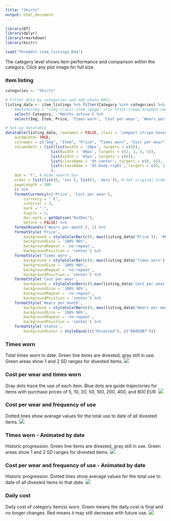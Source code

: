 ```yaml
---
title: "Shirts"
output: html_document
---
```


```r
library(DT)
library(dplyr)
library(rmarkdown)
library(knitr)

load("Threddit-item_listings.Rda")
```

The category level shows item performance and comparison within the category. Click any plot image for full size.

### Item listing

```r

categories <- "Shirts"

# Filter data by categories and add photo URIs 
listing_data <- item_listings %>% filter(Category %in% categories) %>%
    #mutate(Img = "<img class='item_image' src='https://www.dropbox.com/s/t01v1zpeyahx0ev/Belts-001.png?raw=1'></img>") %>%
    select(-Category, -'Months active') %>%
    select(Img, Item, Price, 'Times worn', 'Cost per wear', 'Wears per month', 'Status')

# Set up datatable
datatable(listing_data, rownames = FALSE, class = 'compact stripe hover row-border order-column', escape = FALSE, options = list(
    autoWidth= TRUE,
    colnames = c("Img", "Item", "Price", "Times worn", "Cost per wear", "Wers per month", "Status"),
    columnDefs = list(list(width = '28px', targets = c(0)),
                    list(width = '80px', targets = c(2, 3, 4, 5)),
                    list(width = '45px', targets = c(6)),
                    list(className = 'dt-center', targets = c(0, 6)),
                    list(className = 'dt-body-right', targets = c(0, 2, 3, 4, 5, 6))
                    ),
    dom = 't', # Hide search box
    order = list(list(6, 'asc'), list(3, 'desc')), # Set original ordering
    pageLength = 200
    )) %>%
    formatCurrency(c('Price', 'Cost per wear'),
        currency = " €",
        interval = 3,
        mark = ",",
        digits = 2,
        dec.mark = getOption("OutDec"),
        before = FALSE) %>%
    formatRound(c('Wears per month'), 1) %>%
    formatStyle('Price',
        background = styleColorBar(c(0, max(listing_data$'Price')), '#E0E0E0'),
        backgroundSize = '100% 90%',
        backgroundRepeat = 'no-repeat',
        backgroundPosition = 'center') %>%
    formatStyle('Times worn',
        background = styleColorBar(c(0, max(listing_data$'Times worn')), '#CCE5FF'),
        backgroundSize = '100% 90%',
        backgroundRepeat = 'no-repeat',
        backgroundPosition = 'center') %>%
    formatStyle('Cost per wear',
        background = styleColorBar(c(0,max(listing_data$'Cost per wear'[listing_data$Status == 'Divested'])), '#FFCCCC'),
        backgroundSize = '100% 90%',
        backgroundRepeat = 'no-repeat',
        backgroundPosition = 'center') %>%
    formatStyle('Wears per month',
        background = styleColorBar(c(0, max(listing_data$'Wears per month')), '#CCFFCC'),
        backgroundSize = '100% 90%',
        backgroundRepeat = 'no-repeat',
        backgroundPosition = 'center') %>%
    formatStyle('Status',
        backgroundColor = styleEqual(c("Divested"), c("#80E0B7")))
```

### Times worn
Total times worn to date. Green line items are divested, gray still in use. Green areas show 1 and 2 SD ranges for divested items.
[![](https://www.dropbox.com/s/id7qs3dz3yaalv0/Category-Shirts-Times_used.png?raw=1)](https://www.dropbox.com/s/id7qs3dz3yaalv0/Category-Shirts-Times_used.png?raw=1){target="_blank"}

### Cost per wear and times worn
Gray dots trace the use of each item. Blue dots are guide trajectories for items with purchase prices of 5, 10, 20, 50, 100, 200, 400, and 800 EUR.
[![](https://www.dropbox.com/s/d230ji9ilk91bka/Category-Shirts-Cost_and_Cumulative_use.png?raw=1)](https://www.dropbox.com/s/d230ji9ilk91bka/Category-Shirts-Cost_and_Cumulative_use.png?raw=1){target="_blank"}

### Cost per wear and frequency of use
Dotted lines show average values for the total use to date of all divested items.
[![](https://www.dropbox.com/s/masmv6ynfdzed3i/Category-Shirts.png?raw=1)](https://www.dropbox.com/s/masmv6ynfdzed3i/Category-Shirts.png?raw=1){target="_blank"}

### Times worn - Animated by date
Historic progression. Green line items are divested, gray still in use. Green areas show 1 and 2 SD ranges for divested items. 
![](https://www.dropbox.com/s/d4v9tjb0pfjwjwf/Category-Shirts-Times_used-animation.gif?raw=1)

### Cost per wear and frequency of use - Animated by date
Historic progression. Dotted lines show average values for the total use to date of all divested items to that date.
![](https://www.dropbox.com/s/wx2w2fksrnprz2q/Category-Shirts-animation.gif?raw=1)

### Daily cost
Daily cost of category item(s) worn. Green means the daily cost is final and no longer changes. Red means it may still decrease with future use.
[![](https://www.dropbox.com/s/ovt73hhrhyna4lw/Category-Shirts-Daily_cost.png?raw=1)](https://www.dropbox.com/s/ovt73hhrhyna4lw/Category-Shirts-Daily_cost.png?raw=1){target="_blank"}
